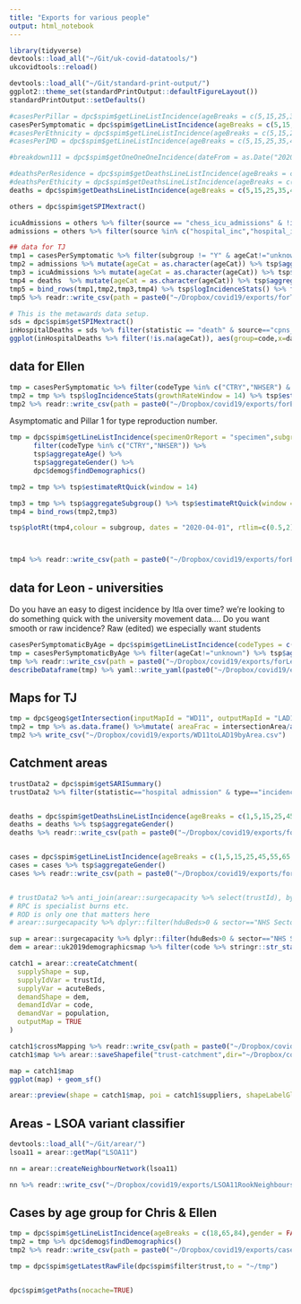 ```yaml
---
title: "Exports for various people"
output: html_notebook
---
```



```r
library(tidyverse)
devtools::load_all("~/Git/uk-covid-datatools/")
ukcovidtools::reload()

devtools::load_all("~/Git/standard-print-output/")
ggplot2::theme_set(standardPrintOutput::defaultFigureLayout())
standardPrintOutput::setDefaults()
```

```r
#casesPerPillar = dpc$spim$getLineListIncidence(ageBreaks = c(5,15,25,35,45,55,65,75,85),subgroup = pillar)
casesPerSymptomatic = dpc$spim$getLineListIncidence(ageBreaks = c(5,15,25,35,45,55,65,75,85),subgroup = asymptomatic_indicator)
#casesPerEthnicity = dpc$spim$getLineListIncidence(ageBreaks = c(5,15,25,35,45,55,65,75,85),subgroup = ethnicity_final)
#casesPerIMD = dpc$spim$getLineListIncidence(ageBreaks = c(5,15,25,35,45,55,65,75,85),subgroup = imd_decile)

#breakdown111 = dpc$spim$getOneOneOneIncidence(dateFrom = as.Date("2020-07-01"))

#deathsPerResidence = dpc$spim$getDeathsLineListIncidence(ageBreaks = c(5,15,25,35,45,55,65,75,85),subgroup = residence_type)
#deathsPerEthicity = dpc$spim$getDeathsLineListIncidence(ageBreaks = c(5,15,25,35,45,55,65,75,85),subgroup = ethnicity_final)
deaths = dpc$spim$getDeathsLineListIncidence(ageBreaks = c(5,15,25,35,45,55,65,75,85))

others = dpc$spim$getSPIMextract()

icuAdmissions = others %>% filter(source == "chess_icu_admissions" & !is.na(ageCat) & codeType %in% c("CTRY","NHSER"))
admissions = others %>% filter(source %in% c("hospital_inc","hospital_inc_new") & !is.na(ageCat) & codeType %in% c("CTRY","NHSER"))
```

```r
## data for TJ
tmp1 = casesPerSymptomatic %>% filter(subgroup != "Y" & ageCat!="unknown")  %>% mutate(ageCat = as.character(ageCat)) %>% tsp$aggregateSubgroup() %>% tsp$aggregateGender() %>% dpc$demog$findDemographics()
tmp2 = admissions %>% mutate(ageCat = as.character(ageCat)) %>% tsp$aggregateSubgroup() %>% tsp$aggregateGender() %>% tsp$aggregateSource() %>% dpc$demog$findDemographics() 
tmp3 = icuAdmissions %>% mutate(ageCat = as.character(ageCat)) %>% tsp$aggregateSubgroup() %>% tsp$aggregateGender() %>% tsp$aggregateSource() %>% dpc$demog$findDemographics() 
tmp4 = deaths  %>% mutate(ageCat = as.character(ageCat)) %>% tsp$aggregateSubgroup() %>% tsp$aggregateGender() %>% tsp$aggregateSource() %>% dpc$demog$findDemographics() 
tmp5 = bind_rows(tmp1,tmp2,tmp3,tmp4) %>% tsp$logIncidenceStats() %>% filter(date > "2020-03-23")
tmp5 %>% readr::write_csv(path = paste0("~/Dropbox/covid19/exports/forTJ-symptomaticCasesAdmissionsAndDeaths-AgeAndNHSER-GrowthRate-",Sys.Date(),".csv"))
```

```r
# This is the metawards data setup.
sds = dpc$spim$getSPIMextract()
inHospitalDeaths = sds %>% filter(statistic == "death" & source=="cpns_death_inc_line" & codeType=="NHS trust") %>% glimpse()
ggplot(inHospitalDeaths %>% filter(!is.na(ageCat)), aes(group=code,x=date, y=value)) + geom_line(alpha=0.1) + facet_wrap(vars(ageCat))
```


## data for Ellen

```r

tmp = casesPerSymptomatic %>% filter(codeType %in% c("CTRY","NHSER") & subgroup != "Y" & ageCat!="unknown") %>% tsp$aggregateSubgroup() %>% tsp$aggregateGender() %>% dpc$demog$findDemographics()
tmp2 = tmp %>% tsp$logIncidenceStats(growthRateWindow = 14) %>% tsp$estimateRt(window = 14)
tmp2 %>% readr::write_csv(path = paste0("~/Dropbox/covid19/exports/forEllen-symptomaticCases-AgeAndRegionStratifiedRtAndGrowthRate-",Sys.Date(),".csv"))
```

Asymptomatic and Pillar 1 for type reproduction number.

```r
tmp = dpc$spim$getLineListIncidence(specimenOrReport = "specimen",subgroup = asymptomatic_indicator) %>%
      filter(codeType %in% c("CTRY","NHSER")) %>%
      tsp$aggregateAge() %>%
      tsp$aggregateGender() %>%
      dpc$demog$findDemographics()

tmp2 = tmp %>% tsp$estimateRtQuick(window = 14)

tmp3 = tmp %>% tsp$aggregateSubgroup() %>% tsp$estimateRtQuick(window = 14)
tmp4 = bind_rows(tmp2,tmp3)

tsp$plotRt(tmp4,colour = subgroup, dates = "2020-04-01", rtlim=c(0.5,2))+facet_wrap(vars(name))



tmp4 %>% readr::write_csv(path = paste0("~/Dropbox/covid19/exports/forEllen-R_t-with-and-without-asymptomic-indicator-",Sys.Date(),".csv"))
```


## data for Leon - universities

Do you have an easy to digest incidence by ltla over time?
we're looking to do something quick with the university movement data....
Do you want smooth or raw incidence?
Raw (edited) 
we especially want students

```r

casesPerSymptomaticByAge = dpc$spim$getLineListIncidence(codeTypes = c("LAD","NHSER"), ageBreaks = c(6,10,18,23,35,45,55,65,75,85),filterExpr = asymptomatic_indicator!="Y")
tmp = casesPerSymptomaticByAge %>% filter(ageCat!="unknown") %>% tsp$aggregateSubgroup() %>% tsp$aggregateGender() %>% dpc$demog$findDemographics()
tmp %>% readr::write_csv(path = paste0("~/Dropbox/covid19/exports/forLeon-symptomaticCases-AgeAndLADStratified-raw-",Sys.Date(),".csv"))
describeDataframe(tmp) %>% yaml::write_yaml(paste0("~/Dropbox/covid19/exports/forLeon-symptomaticCases-AgeAndLADStratified-description-",Sys.Date(),".yaml"))
```
## Maps for TJ

```r
tmp = dpc$geog$getIntersection(inputMapId = "WD11", outputMapId = "LAD19")
tmp2 = tmp %>% as.data.frame() %>%mutate( areaFrac = intersectionArea/as.numeric(area.src)) %>% select(WD11_code = code.src,WD11_name = name.src, LAD19_code = code,LAD19_name=name,areaFrac)
tmp2 %>% write_csv("~/Dropbox/covid19/exports/WD11toLAD19byArea.csv")
```

## Catchment areas

```r

trustData2 = dpc$spim$getSARISummary()
trustData2 %>% filter(statistic=="hospital admission" & type=="incidence") %>% readr::write_csv(path = paste0("~/Dropbox/covid19/exports/forTJ-trust-admissions-by-age-",Sys.Date(),".csv"))


deaths = dpc$spim$getDeathsLineListIncidence(ageBreaks = c(1,5,15,25,45,55,65,75,85), codeTypes = "LAD") #, subgroup = ons_pod)
deaths = deaths %>% tsp$aggregateGender()
deaths %>% readr::write_csv(path = paste0("~/Dropbox/covid19/exports/forTJ-lad-deaths-by-age-",Sys.Date(),".csv"))


cases = dpc$spim$getLineListIncidence(ageBreaks = c(1,5,15,25,45,55,65,75,85), codeTypes = "LAD",subgroup = NULL,filterExpr = asymptomatic_indicator != "Y") 
cases = cases %>% tsp$aggregateGender()
cases %>% readr::write_csv(path = paste0("~/Dropbox/covid19/exports/forTJ-lad-cases-by-age-",Sys.Date(),".csv"))


# trustData2 %>% anti_join(arear::surgecapacity %>% select(trustId), by=c("code"="trustId")) %>% select(code,name) %>% distinct()
# RPC is specialist burns etc.
# ROD is only one that matters here
# arear::surgecapacity %>% dplyr::filter(hduBeds>0 & sector=="NHS Sector") %>% dplyr::group_by(trustId,trustName) %>% anti_join(trustData2, by=c("trustId"="code"))

sup = arear::surgecapacity %>% dplyr::filter(hduBeds>0 & sector=="NHS Sector") %>% dplyr::group_by(trustId,trustName) %>% semi_join(trustData2, by=c("trustId"="code"))
dem = arear::uk2019demographicsmap %>% filter(code %>% stringr::str_starts("E")) %>% left_join(arear::uk2019adultpopulation %>% select(-name,-codeType), by="code")

catch1 = arear::createCatchment(
  supplyShape = sup, 
  supplyIdVar = trustId, 
  supplyVar = acuteBeds,
  demandShape = dem,
  demandIdVar = code, 
  demandVar = population,
  outputMap = TRUE
)

catch1$crossMapping %>% readr::write_csv(path = paste0("~/Dropbox/covid19/exports/ward-to-trust-catchment-",Sys.Date(),".csv"))
catch1$map %>% arear::saveShapefile("trust-catchment",dir="~/Dropbox/covid19/exports/")

map = catch1$map
ggplot(map) + geom_sf()

arear::preview(shape = catch1$map, poi = catch1$suppliers, shapeLabelGlue = "{trustName}",shapePopupGlue = "", poiLabelGlue = "{hospitalName}",poiPopupGlue = "")

```

## Areas - LSOA variant classifier

```r

devtools::load_all("~/Git/arear/")
lsoa11 = arear::getMap("LSOA11")

nn = arear::createNeighbourNetwork(lsoa11)

nn %>% readr::write_csv("~/Dropbox/covid19/exports/LSOA11RookNeighbours.csv")
```

## Cases by age group for Chris & Ellen

```r
tmp = dpc$spim$getLineListIncidence(ageBreaks = c(18,65,84),gender = FALSE,codeTypes = c("CTRY","NHSER")) 
tmp2 = tmp %>% dpc$demog$findDemographics()
tmp2 %>% readr::write_csv(path = paste0("~/Dropbox/covid19/exports/cases-by-admissions-age-bands-",Sys.Date(),".csv"))

```

```r

tmp = dpc$spim$getLatestRawFile(dpc$spim$filter$trust,to = "~/tmp")


dpc$spim$getPaths(nocache=TRUE)
```
